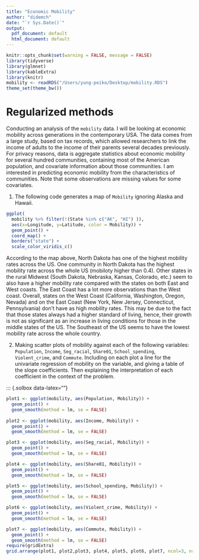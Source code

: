 ```yaml
---
title: "Economic Mobility"
author: "didemch"
date: "`r Sys.Date()`"
output:
  pdf_document: default
  html_document: default
---
```


```r
knitr::opts_chunk$set(warning = FALSE, message = FALSE)
library(tidyverse)
library(glmnet)
library(kableExtra)
library(knitr)
mobility <- readRDS("/Users/yung-peiko/Desktop/mobility.RDS")
theme_set(theme_bw())
```

# Regularized methods

Conducting an analysis of the `mobility` data. I will be looking at economic mobility across generations in the contemporary USA. The data comes from a large study, based on tax records, which allowed researchers to link the income of adults to the income of their parents several decades previously. For privacy reasons, data is aggregate statistics about economic mobility for several hundred communities, containing most of the American population, and covariate information about those communities. I am interested in predicting economic mobility from the characteristics of communities. Note that some observations are missing values for some covariates.


1. The following code generates a map of `Mobility` ignoring Alaska and Hawaii.

```r
ggplot(
  mobility %>% filter(!(State %in% c("AK", "HI") )), 
  aes(x=Longitude, y=Latitude, color = Mobility)) + 
  geom_point() +
  coord_map() + 
  borders("state") +
  scale_color_viridis_c()
```


According to the map above, North Dakota has one of the highest mobility rates across the US. One community in North Dakota has the highest mobility rate across the whole US (mobiloty higher than 0.4). Other states in the rural Midwest (South Dakota, Nebraska, Kansas, Colorado, etc.) seem to also have a higher mobility rate compared with the states on both East and West coasts. The East Coast has a lot more observations than the West coast. Overall, states on the West Coast (California, Washington, Oregon, Nevada) and on the East Coast (New York, New Jersey, Connecticut, Pennsylvania) don't have as high mobility rates. This may be due to the fact that those states always had a higher standard of living, hence, their growth is not as significant as an increase in living conditions for those in the middle states of the US. The Southeast of the US seems to have the lowest mobility rate across the whole country.



2. Making scatter plots of mobility against each of the following variables: `Population`, `Income`, `Seg_racial`, `Share01`, `School_spending`, `Violent_crime`, and `Commute`. Including on each plot a line for the univariate regression of mobility on the variable, and giving a table of the slope coefficients. Then explaining the interpretation of each coefficient in the context of the problem. 

::: {.solbox data-latex=""}
```r
plot1 <- ggplot(mobility, aes(Population, Mobility)) +
  geom_point() +
  geom_smooth(method = lm, se = FALSE)
       
plot2 <- ggplot(mobility, aes(Income, Mobility)) +
  geom_point() +
  geom_smooth(method = lm, se = FALSE)

plot3 <- ggplot(mobility, aes(Seg_racial, Mobility)) +
  geom_point() +
  geom_smooth(method = lm, se = FALSE)

plot4 <- ggplot(mobility, aes(Share01, Mobility)) +
  geom_point() +
  geom_smooth(method = lm, se = FALSE)

plot5 <- ggplot(mobility, aes(School_spending, Mobility)) +
  geom_point() +
  geom_smooth(method = lm, se = FALSE)

plot6 <- ggplot(mobility, aes(Violent_crime, Mobility)) +
  geom_point() +
  geom_smooth(method = lm, se = FALSE)

plot7 <- ggplot(mobility, aes(Commute, Mobility)) +
  geom_point() +
  geom_smooth(method = lm, se = FALSE)
require(gridExtra)
grid.arrange(plot1, plot2,plot3, plot4, plot5, plot6, plot7, ncol=3, nrow=3)
```